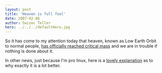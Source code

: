 ```yaml
---
layout: post
title: 'Heaven is full fool'
date: 2007-02-06
author: Swizec Teller
hero: ../../../defaultHero.jpg
---
```

So it has come to my attention today that heaven, known as Low Earth Orbit to normal people, [has officially reached critical mass](http://www.nytimes.com/2007/02/06/science/space/06orbi.html?ex=1328418000&en=16b9c6ba615c2e62&ei=5088&partner=rssnyt&emc=rss) and we are in trouble if nothing is done about it.

In other news, just because I'm pro linux, here is a [lovely explanation](http://blogs.zdnet.com/threatchaos/?p=311) as to why exactly it is a lot better.